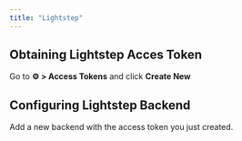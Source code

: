```yaml
---
title: "Lightstep"
---
```


## Obtaining Lightstep Acces Token

Go to **⚙️ > Access Tokens** and click **Create New**

## Configuring Lightstep Backend

Add a new backend with the access token you just created.

